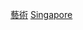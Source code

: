 {{Catnav|頁面分類|人文學科|艺术|各國藝術}}
{{commonscat|Art of Singapore}}
[[Category:新加坡文化|藝術]]
[[Category:亚洲各国艺术|Singapore]]